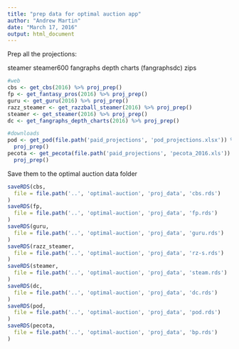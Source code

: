 ```yaml
---
title: "prep data for optimal auction app"
author: "Andrew Martin"
date: "March 17, 2016"
output: html_document
---
```


Prep all the projections:

steamer
steamer600
fangraphs depth charts (fangraphsdc)
zips

```r
  
#web
cbs <- get_cbs(2016) %>% proj_prep()
fp <- get_fantasy_pros(2016) %>% proj_prep()
guru <- get_guru(2016) %>% proj_prep()
razz_steamer <- get_razzball_steamer(2016) %>% proj_prep()
steamer <- get_steamer(2016) %>% proj_prep()
dc <- get_fangraphs_depth_charts(2016) %>% proj_prep()

#downloads
pod <- get_pod(file.path('paid_projections', 'pod_projections.xlsx')) %>%
  proj_prep()
pecota <- get_pecota(file.path('paid_projections', 'pecota_2016.xls')) %>%
  proj_prep()

```

Save them to the optimal auction data folder 

```r

saveRDS(cbs, 
  file = file.path('..', 'optimal-auction', 'proj_data', 'cbs.rds')
)
saveRDS(fp, 
  file = file.path('..', 'optimal-auction', 'proj_data', 'fp.rds')
)
saveRDS(guru, 
  file = file.path('..', 'optimal-auction', 'proj_data', 'guru.rds')
)
saveRDS(razz_steamer, 
  file = file.path('..', 'optimal-auction', 'proj_data', 'rz-s.rds')
)
saveRDS(steamer, 
  file = file.path('..', 'optimal-auction', 'proj_data', 'steam.rds')
)
saveRDS(dc, 
  file = file.path('..', 'optimal-auction', 'proj_data', 'dc.rds')
)
saveRDS(pod, 
  file = file.path('..', 'optimal-auction', 'proj_data', 'pod.rds')
)
saveRDS(pecota, 
  file = file.path('..', 'optimal-auction', 'proj_data', 'bp.rds')
)

```


